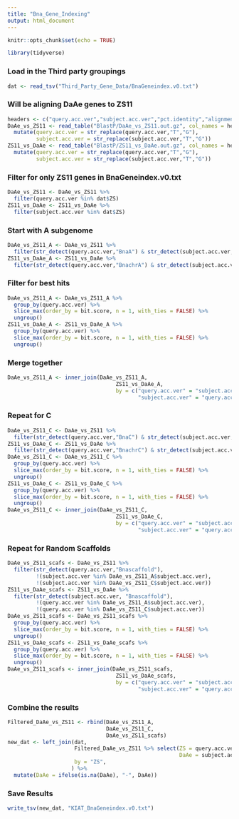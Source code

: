 ```yaml
---
title: "Bna_Gene_Indexing"
output: html_document
---
```


```r
knitr::opts_chunk$set(echo = TRUE)
```

```r
library(tidyverse)
```

### Load in the Third party groupings
```r
dat <- read_tsv("Third_Party_Gene_Data/BnaGeneindex.v0.txt")
```

### Will be aligning DaAe genes to ZS11
```r
headers <- c("query.acc.ver","subject.acc.ver","pct.identity","alignment.length","mismatches","gap.opens","q.start","q.end","s.start","s.end","evalue","bit.score","query.length","subject.length")
DaAe_vs_ZS11 <- read_table("BlastP/DaAe_vs_ZS11.out.gz", col_names = headers) %>%
  mutate(query.acc.ver = str_replace(query.acc.ver,"T","G"),
         subject.acc.ver = str_replace(subject.acc.ver,"T","G"))
ZS11_vs_DaAe <- read_table("BlastP/ZS11_vs_DaAe.out.gz", col_names = headers) %>%
  mutate(query.acc.ver = str_replace(query.acc.ver,"T","G"),
         subject.acc.ver = str_replace(subject.acc.ver,"T","G"))
```
### Filter for only ZS11 genes in BnaGeneindex.v0.txt
```r
DaAe_vs_ZS11 <- DaAe_vs_ZS11 %>%
  filter(query.acc.ver %in% dat$ZS)
ZS11_vs_DaAe <- ZS11_vs_DaAe %>%
  filter(subject.acc.ver %in% dat$ZS)
```

### Start with A subgenome
```r
DaAe_vs_ZS11_A <- DaAe_vs_ZS11 %>%
  filter(str_detect(query.acc.ver,"BnaA") & str_detect(subject.acc.ver,"BnachrA"))
ZS11_vs_DaAe_A <- ZS11_vs_DaAe %>%
  filter(str_detect(query.acc.ver,"BnachrA") & str_detect(subject.acc.ver,"BnaA"))
```

### Filter for best hits
```r
DaAe_vs_ZS11_A <- DaAe_vs_ZS11_A %>%
  group_by(query.acc.ver) %>%
  slice_max(order_by = bit.score, n = 1, with_ties = FALSE) %>%
  ungroup()
ZS11_vs_DaAe_A <- ZS11_vs_DaAe_A %>%
  group_by(query.acc.ver) %>%
  slice_max(order_by = bit.score, n = 1, with_ties = FALSE) %>%
  ungroup()
```

### Merge together
```r
DaAe_vs_ZS11_A <- inner_join(DaAe_vs_ZS11_A,
                                  ZS11_vs_DaAe_A,
                                  by = c("query.acc.ver" = "subject.acc.ver",
                                         "subject.acc.ver" = "query.acc.ver"))
```

### Repeat for C
```r
DaAe_vs_ZS11_C <- DaAe_vs_ZS11 %>%
  filter(str_detect(query.acc.ver,"BnaC") & str_detect(subject.acc.ver,"BnachrC"))
ZS11_vs_DaAe_C <- ZS11_vs_DaAe %>%
  filter(str_detect(query.acc.ver,"BnachrC") & str_detect(subject.acc.ver,"BnaC"))
DaAe_vs_ZS11_C <- DaAe_vs_ZS11_C %>%
  group_by(query.acc.ver) %>%
  slice_max(order_by = bit.score, n = 1, with_ties = FALSE) %>%
  ungroup()
ZS11_vs_DaAe_C <- ZS11_vs_DaAe_C %>%
  group_by(query.acc.ver) %>%
  slice_max(order_by = bit.score, n = 1, with_ties = FALSE) %>%
  ungroup()
DaAe_vs_ZS11_C <- inner_join(DaAe_vs_ZS11_C,
                                  ZS11_vs_DaAe_C,
                                  by = c("query.acc.ver" = "subject.acc.ver",
                                         "subject.acc.ver" = "query.acc.ver"))
```

### Repeat for Random Scaffolds
```r
DaAe_vs_ZS11_scafs <- DaAe_vs_ZS11 %>%
  filter(str_detect(query.acc.ver,"Bnascaffold"),
         !(subject.acc.ver %in% DaAe_vs_ZS11_A$subject.acc.ver),
         !(subject.acc.ver %in% DaAe_vs_ZS11_C$subject.acc.ver))
ZS11_vs_DaAe_scafs <- ZS11_vs_DaAe %>%
  filter(str_detect(subject.acc.ver, "Bnascaffold"),
         !(query.acc.ver %in% DaAe_vs_ZS11_A$subject.acc.ver),
         !(query.acc.ver %in% DaAe_vs_ZS11_C$subject.acc.ver))
DaAe_vs_ZS11_scafs <- DaAe_vs_ZS11_scafs %>%
  group_by(query.acc.ver) %>%
  slice_max(order_by = bit.score, n = 1, with_ties = FALSE) %>%
  ungroup()
ZS11_vs_DaAe_scafs <- ZS11_vs_DaAe_scafs %>%
  group_by(query.acc.ver) %>%
  slice_max(order_by = bit.score, n = 1, with_ties = FALSE) %>%
  ungroup()
DaAe_vs_ZS11_scafs <- inner_join(DaAe_vs_ZS11_scafs,
                                  ZS11_vs_DaAe_scafs,
                                  by = c("query.acc.ver" = "subject.acc.ver",
                                         "subject.acc.ver" = "query.acc.ver"))
```

### Combine the results
```r
Filtered_DaAe_vs_ZS11 <- rbind(DaAe_vs_ZS11_A,
                               DaAe_vs_ZS11_C,
                               DaAe_vs_ZS11_scafs)
new_dat <- left_join(dat,
                     Filtered_DaAe_vs_ZS11 %>% select(ZS = query.acc.ver,
                                                      DaAe = subject.acc.ver),
                     by = "ZS",
                    ) %>%
  mutate(DaAe = ifelse(is.na(DaAe), "-", DaAe))
```

### Save Results
```r
write_tsv(new_dat, "KIAT_BnaGeneindex.v0.txt")
```

